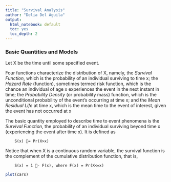```yaml
---
title: "Survival Analysis"
author: "Delia Del Aguila"
output:
  html_notebook: default
  toc: yes
  toc_depth: 2
---
```


### Basic Quantities and Models

Let X be the time until some specified event.

 Four functions characterize the distribution of X, namely, the *Survival Function*, which is the probability of an individual surviving to time x; the *Hazard Rate* (function), sometimes termed risk function, which is the chance an individual of age x experiences the event in the next instant in time; the *Probability Density* (or probability mass) function, which is the unconditional probability of the event’s occurring at time x; and the *Mean Residual Life* at time x, which is the mean time to the event of interest, given the event has not occurred at x
 
 The basic quantity employed to describe time to event phenomena is the *Survival Function*, the probability of an individual surviving beyond time x (experiencing the event after time x). It is defined as

        S(x) 􏰗= Pr(X>x)

 Notice that when X is a continuous random variable, the survival function is the complement of the cumulative distribution function, that is, 
      
        S(x) = 1 􏰟- F(x), where F(x) = Pr(X<=x)  






```r
plot(cars)
```


